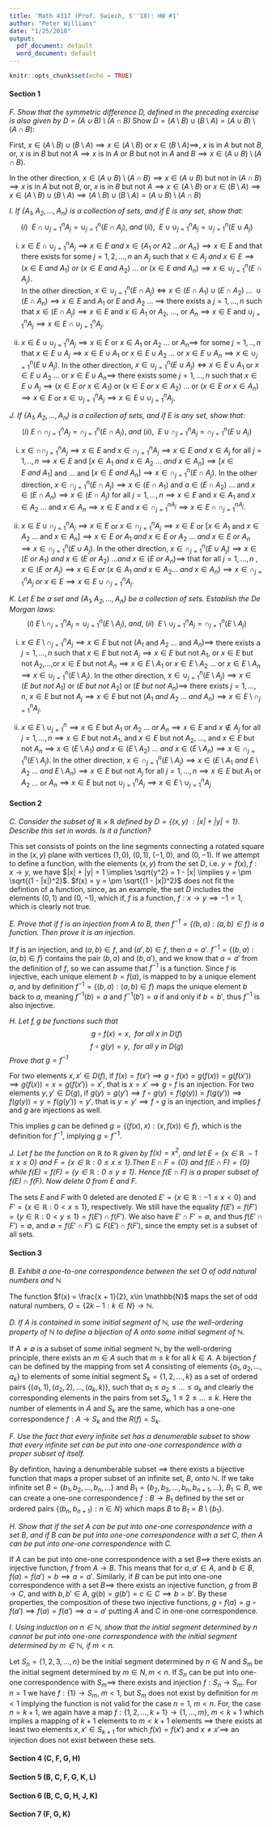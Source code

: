 ```yaml
---
title: 'Math 4317 (Prof. Swiech, S''18): HW #1'
author: "Peter Williams"
date: "1/25/2018"
output:
  pdf_document: default
  word_document: default
---
```


```r
knitr::opts_chunk$set(echo = TRUE)
```

#### Section 1
*F. Show that the symmetric difference $D$, defined in the preceding exercise is also given by $D = (A \cup B) \setminus (A \cap B)$*
Show $D = (A \setminus B ) \cup (B \setminus A) = (A \cup B ) \setminus (A \cap B)$: 

First, $x \in (A \setminus B ) \cup (B \setminus A) \implies x \in (A \setminus B)$ or $x \in (B \setminus A) \implies$, $x$ is in $A$ but not $B$, or, $x$ is in $B$ but not $A \implies x$ is in $A$ or $B$ but not in $A$ and $B \implies x \in (A \cup B) \setminus (A \cap B)$.

In the other direction, $x \in (A \cup B) \setminus (A \cap B) \implies x \in (A \cup B)$ but not in $(A \cap B) \implies x$ is in $A$ but not $B$, or, $x$ is in $B$ but not $A \implies x \in (A \setminus B)$ or $x \in (B \setminus A) \implies x \in (A \setminus B) \cup (B \setminus A) \implies (A \setminus B ) \cup (B \setminus A) = (A \cup B ) \setminus (A \cap B)$\newline

*I. If $\{A_1,A_2, ...,A_n \}$ is a collection of sets, and if E is any set, show that:*
$$(i)\ \ E \cap \cup_{j=1}^{n}A_j = \cup_{j=1}^{n} (E \cap A_j),\ and\ (ii),\ \ E \cup \cup_{j=1}^{n}A_j = \cup_{j=1}^{n} (E \cup A_j)$$
  
(i) $x \in E \cap \cup_{j=1}^{n}A_j \implies x \in E\ and\ x \in \{A_1\ or\ A2\ ... or\ A_n\} \implies x \in E$ and that there exists for some $j=1,2,...,n$ an $A_j$ such that $x \in A_j\ and\ x \in E \implies (x\in E\ and\ A_1)\ or\ (x \in E\ and\ A_2)\ ...\ or\ (x \in E\ and\ A_n) \implies x \in \cup_{j=1}^{n}(E \cap A_j)$.  
In the other direction, $x \in \cup_{j=1}^{n}(E \cap A_j) \Leftrightarrow x \in (E \cap A_1) \cup (E \cap A_2)\ ... \ \cup (E \cap A_n) \implies x \in E$ and $A_1$ or $E$ and $A_2$ ... $\implies$ there exists a $j = 1,...,n$ such that $x \in (E \cap A_j) \implies x \in E$ and $x \in A_1$ or $A_2$, ..., or $A_n \implies x \in E$ and $\cup_{j=1}^{n} A_j \implies x \in  E \cap \cup_{j=1}^{n}A_j$.  

(ii) $x \in E \cup \cup_{j=1}^{n} A_j \implies x \in E$ or $x \in A_1$ or $A_2$ ... or $A_n \implies$ for some $j=1,..,n$ that $x \in E \cup A_j \implies x \in E \cup A_1$ or $x \in E \cup A_2$ ... or $x \in E \cup A_n \implies x \in \cup_{j=1}^{n} (E \cup A_j)$. 
In the other direction, $x \in \cup_{j=1}^{n} (E \cup A_j) \Leftrightarrow x \in E \cup A_1$ or $x \in E \cup A_2$ ... or $x \in E \cup A_n \implies$ there exists some $j = 1,...,n$ such that $x \in E \cup A_j \implies (x \in E\ or\ x \in A_1)$ or $(x \in E\ or\ x \in A_2)$ ... or $(x \in E\ or\ x \in A_n) \implies x \in E$ or $x \in \cup_{j=1}^{n} A_j \implies x \in E \cup \cup_{j=1}^{n} A_j$.


*J. If $\{A_1,A_2, ...,A_n \}$ is a collection of sets, and if E is any set, show that:*
$$(i)\ E \cap \cap_{j=1}^{n}A_j = \cap_{j=1}^{n} (E \cap A_j),\ and\ (ii), \ \ E \cup \cap_{j=1}^{n}A_j = \cap_{j=1}^{n} (E \cup A_j)$$  

(i) $x \in \cap \cap_{j=1}^{n}A_j \implies x \in E$ and $x \in \cap_{j=1}^{n} A_j \implies x \in E\ and\ x \in A_j$ for all $j = 1,..,n  \implies x \in E$ and $[x \in A_1\ and\ x \in A_2\ ...\ and\ x \in A_n] \implies [x \in E\ and\ A_1]$ and ... and $[x \in E\ and\ A_n] \implies x \in \cap_{j=1}^{n} (E \cap A_j)$.
In the other direction, $x \in \cap_{j=1}^{n} (E \cap A_j) \implies x \in (E \cap A_1)$ and $a \in (E \cap A_2)$ ... and $x \in (E \cap A_n) \implies x \in (E \cap A_j)$ for all $j = 1,...,n \implies x \in E$ and $x \in A_1$ and $x \in A_2$ ... and $x \in A_n \implies x \in E$ and $x \in \cap_{j=1}^{n A_j} \implies x \in E \cap \cap_{j=1}^{n A_j}$.

(ii) $x \in E \cup \cap_{j=1}^{n}A_j \implies x \in E$ or $x \in \cap_{j=1}^{n} A_j \implies x \in E$ or $[x \in A_1$ and $x \in A_2$ ... and $x \in A_n] \implies x \in E\ or\ A_1\ and\ x \in E\ or\ A_2\ ...\ and\ x \in E\ or\ A_n \implies x \in \cap_{j=1}^{n}(E \cup A_j)$.
In the other direction, $x \in \cap_{j=1}^{n}(E \cup A_j) \implies x \in (E\ or\ A_1)\ and\ x \in (E\ or\ A_2)\ ... and\ x \in (E\ or\ A_n) \implies$ that for all $j = 1,...,n\ , x \in (E\ or\ A_j) \implies x \in E\ or\ (x \in A_1\ and\ x \in A_2 ...\ and\ x \in A_n) \implies x \in \cap_{j=1}^{n}A_j\ or\ x \in E \implies x \in E \cup \cap_{j=1}^{n}A_j$. 

*K. Let E be a set and $\{A_1,A_2, ...,A_n \}$ be a collection of sets. Establish the De Morgan laws:*
$$(i)\ E \setminus \cap_{j=1}^{n}A_j = \cup_{j=1}^{n} (E \setminus A_j),\ and,\ (ii) \ \ E \setminus \cup_{j=1}^{n}A_j = \cap_{j=1}^{n} (E \setminus A_j)$$ 

(i) $x \in E \setminus \cap_{j=1}^{n}A_j \implies x \in E$ but not $(A_1$ and $A_2$ ... and $A_n) \implies$ there exists a $j = 1,...,n$ such that $x \in E$ but not $A_j \implies x \in E$ but not $A_1$, or $x \in E$ but not $A_2$,...,or $x \in E$ but not $A_n \implies x \in E \setminus A_1$ or $x \in E \setminus A_2$ ... or $x \in E \setminus A_n \implies x \in \cup_{j=1}^{n}(E \setminus A_j)$. In the other direction, $x \in \cup_{j=1}^{n}(E \setminus A_j) \implies x \in (E\ but\ not\ A_1)$ or $(E\ but\ not\ A_2)$ or $(E\ but\ not\ A_n) \implies$ there exists $j = 1,...,n,\ x \in E$ but not $A_j \implies x \in E$ but not $(A_1\ and\ A_2\ ...\ and\ A_n) \implies x \in E \setminus \cap_{j=1}^{n} A_j$.   

(ii) $x \in E \setminus \cup_{j=1}^{n} \implies x \in E$ but $A_1$ or $A_2$ ... or $A_n \implies x \in E$ and $x \notin A_j$ for all $j = 1,...,n \implies x \in E$ but not $A_1$, and $x \in E$ but not $A_2$, ..., and $x \in E$ but not $A_n \implies x \in (E \setminus A_1)\ and\ x \in (E \setminus A_2)\ ...\ and\ x \in (E \setminus A_n) \implies x \in \cap_{j=1}^{n}(E \setminus A_j)$. In the other direction, $x \in \cap_{j=1}^{n}(E \setminus A_j) \implies x \in (E \setminus A_1\ and\ E \setminus A_2\ ...\ and\ E \setminus A_n) \implies x \in E$ but not $A_j$ for all $j = 1,...,n \implies x \in E$ but $A_1$ or $A_2$ ... or $A_n \implies x \in E$ but not $\cup_{j=1}^{n}A_j \implies x \in E \setminus \cup_{j=1}^{n}A_j$

#### Section 2
*C. Consider the subset of $\mathbb{R}\times \mathbb{R}$ defined by $D = \{(x,y)\ :|x| + |y| = 1  \}$. Describe this set in words. Is it a function?*

This set consists of points on the line segments connecting a rotated square in the $(x,y)$ plane with vertices $(1,0)$, $(0,1)$, $(-1,0)$, and $(0,-1)$. If we attempt to define a function, with the elements $(x,y)$ from the set $D$, i.e. $y = f(x), f: x \rightarrow y$, we have $|x| + |y| = 1 \implies \sqrt{y^2} = 1 - |x| \implies y = \pm \sqrt{(1 - |x|)^2}$. $f(x) = y = \pm \sqrt{(1 - |x|)^2}$ does not fit the defintion of a function, since, as an example, the set $D$ includes the elements $(0,1)$ and $(0,-1)$, which if, $f$ is a function, $f: x \rightarrow y \implies -1 = 1$, which is clearly not true.  

*E. Prove that if $f$ is an injection from $A$ to $B$, then $f^{-1} = \{(b,a): (a,b) \in f \}$ is a function. Then prove it is an injection.*  

If $f$ is an injection, and $(a,b) \in f$, and $({a',b}) \in f$, then $a = a'$. $f^{-1} = \{(b,a) : (a,b) \in f\}$ contains the pair $(b,a)$ and $(b,a')$, and we know that $a = a'$ from the definition of $f$, so we can assume that $f^{-1}$ is a function. 
Since $f$ is injective, each unique element $b = f(a)$, is mapped to by a unique element $a$, and by definition $f^{-1} = \{(b,a) : (a,b) \in f\}$ maps the unique element $b$ back to $a$, meaning $f^{-1}(b) = a$ and $f^{-1}(b') = a$ if and only if $b = b'$, thus $f^{-1}$ is also injective. 

*H. Let $f,g$ be functions such that*
$$ g \circ f(x) = x, \ \ for\ all\ x\ in\ D(f) $$
$$ f \circ g(y) = y, \ \ for\ all\ y\ in\ D(g) $$
*Prove that $g = f^{-1}$*  

For two elements $x, x' \in D(f)$, if $f(x) = f(x') \implies g \circ f (x) = g(f(x)) = g(f(x')) \implies g(f(x)) = x = g(f(x')) = x'$, that is $x = x' \implies g \circ f$ is an injection. For two elements $y, y' \in D(g)$, if $g(y) = g(y') \implies f \circ g (y) = f(g(y)) = f(g(y')) \implies f(g(y)) = y = f(g(y')) = y'$, that is $y = y' \implies f \circ g$ is an injection, and implies $f$ and $g$ are injections as well. 

This implies $g$ can be defined $g = \{(f(x), x): (x, f(x)) \in f  \}$, which is the definition for $f^{-1}$, implying $g = f^{-1}$. 

*J. Let $f$ be the function on $\mathbb{R}$ to $\mathbb{R}$ given by $f(x) = x^2$, and let $E = \{x \in \mathbb{R} \: -1 \leq x \leq 0 \}$  and $F = \{x \in \mathbb{R}: 0 \leq x \leq 1 \}$.Then $E \cap F = \{0\}$ and $f(E \cap F) = \{0\}$ while $f(E) = f(F) = \{ y \in \mathbb{R}: 0 \leq y \leq 1\}$. Hence $f(E \cap F)$ is a proper subset of $f(E) \cap f(F)$. Now delete $0$ from E and F.*  

The sets $E$ and $F$ with $0$ deleted are denoted $E' = \{ x \in \mathbb{R} : -1 \leq x < 0 \}$ and $F' = \{x \in \mathbb{R} : 0 < x \leq 1\}$, respectively. We still have the equality $f(E') = f(F') = \{ y \in \mathbb{R}: 0 < y \leq 1\} = f(E') \cap f(F')$. We also have $E' \cap F' = \emptyset$, and thus $f(E' \cap F') = \emptyset$, and $\emptyset = f(E' \cap F') \subseteq F(E') \cap f(F')$, since the empty set is a subset of all sets. 

#### Section 3

*B. Exhibit a one-to-one correspondence between the set $O$ of odd natural numbers and $\mathbb{N}$*

The function $f(x) = \frac{x + 1}{2}, x\in \mathbb{N}$ maps the set of odd natural numbers, $O = \{2k - 1: k \in N\} \rightarrow \mathbb{N}$.

*D. If $A$ is contained in some initial segment of $\mathbb{N}$, use the well-ordering property of $\mathbb{N}$ to define a bijection of $A$ onto some initial segment of $\mathbb{N}$.*

If $A \neq \emptyset$ is a subset of some initial segment $\mathbb{N}$, by the well-ordering principle, there exists an $m \in A$ such that $m \leq k$ for all $k \in A$. A bijection $f$ can be defined by the mapping from set $A$ consisting of elements $\{a_1,a_2,...,a_k\}$ to elements of some initial segment $S_k = \{1,2,...,k\}$ as a set of ordered pairs $\{(a_1,1),(a_2,2),...,(a_k,k)\}$, such that $a_1 \leq a_2 \leq ... \leq a_k$ and clearly the corresponding elements in the pairs from set $S_k$, $1 \leq 2 \leq ... \leq k$. Here the number of elements in $A$ and $S_k$ are the same, which has a one-one correspondence $f: A \rightarrow S_k$ and the $R(f) = S_k$.

*F. Use the fact that every infinite set has a denumerable subset to show that every infinite set can be put into one-one correspondence with a proper subset of itself.*

By defintion, having a denumberable subset $\implies$ there exists a bijective function that maps a proper subset of an infinite set, $B$, onto $\mathbb{N}$. If we take infinite set $B = \{b_1,b_2,...,b_n,...\}$ and $B_1 = \{b_2,b_3,...,b_n,b_{n+1},...\}$, $B_1 \subseteq B$, we can create a one-one correspondence $f: B \rightarrow B_1$ defined by the set or ordered pairs $\{(b_n, b_{n+1}): n \in N\}$ which maps $B$ to $B_1 = B \setminus \{b_1\}$. 

*H. Show that if the set $A$ can be put into one-one correspondence with a set $B$, and if $B$ can be put into one-one correspondence with a set $C$, then $A$ can be put into one-one correspondence with $C$.*

If $A$ can be put into one-one correspondence with a set $B \implies$ there exists an injective function, $f$ from $A \rightarrow B$. This means that for $a,a' \in A$, and $b \in B$, $f(a) = f(a') = b \implies a = a'$. Similarly, if $B$ can be put into one-one correspondence with a set $B \implies$ there exists an injective function, $g$ from $B \rightarrow C$, and with $b,b' \in A$, $g(b) = g(b') = c \in C \implies b = b'$. By these properties, the composition of these two injective functions, $g \circ f (a) = g \circ f (a') \implies f(a) = f(a') \implies a = a'$ putting $A$ and $C$ in one-one correspondence.  

*I. Using induction on $n \in \mathbb{N}$, show that the initial segment determined by $n$ cannot be put into one-one correspondence with the initial segment determined by $m \in \mathbb{N}$, if $m < n$.*

Let $S_n = \{1,2,3,...,n\}$ be the initial segment determined by $n \in N$ and $S_m$ be the initial segment determined by $m \in N, m < n$. If $S_n$ can be put into one-one correspondence with $S_m \implies$ there exists and injection $f : S_n \rightarrow S_m$. For $n = 1$ we have $f : \{1\} \rightarrow S_m,\ m < 1$, but $S_m$ does not exist by definition for $m < 1$ implying the function is not valid for the case $n = 1$, $m < n$. For, the case $n = k + 1$, we again have a map $f: \{1,2,...,k+1\} \rightarrow \{1,...,m\},\ m < k + 1$ which implies a mapping of $k+1$ elements to $m < k+1$ elements $\implies$ there exists at least two elements $x,x' \in S_{k+1}$ for which $f(x) = f(x')$ and $x \neq x' \implies$ an injection does not exist between these sets. 

#### Section 4 (C, F, G, H)
#### Section 5 (B, C, F, G, K, L)
#### Section 6 (B, C, G, H, J, K)
#### Section 7 (F, G, K)


